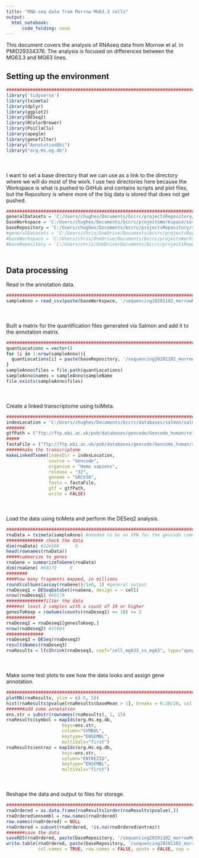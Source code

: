 ```yaml
---
title: "RNA-seq data from Morrow MG63.3 cells"
output:
  html_notebook:
      code_folding: none
---
```


This document covers the analysis of RNAseq data from Morrow et al. in PMID29334376. The analysis is focused on differences between the MG63.3 and MG63 lines.

## Setting up the environment

```r
##########################################################################################
library('tidyverse')
library(tximeta)
library(dplyr)
library(ggplot2)
library(DESeq2)
library(RColorBrewer)
library(PoiClaClu)
library(apeglm)
library(genefilter)
library("AnnotationDbi")
library("org.Hs.eg.db")
```

<div style="margin-bottom:50px;"></div>

I want to set a base directory that we can use as a link to the directory where we will do most of the work. I use two directories here because the Workspace is what is pushed to GitHub and contains scripts and plot files, but the Repository is where more of the big data is stored that does not get pushed.

```r
##########################################################################################
generalDatasets = 'C:/Users/chughes/Documents/bccrc/projectsRepository/generalDatasets'
baseWorkspace = 'C:/Users/chughes/Documents/bccrc/projectsWorkspace/sorensenLab/relatedToYbx1'
baseRepository = 'C:/Users/chughes/Documents/bccrc/projectsRepository/sorensenLab/relatedToYbx1'
#generalDatasets = 'C:/Users/chris/OneDrive/Documents/bccrc/projectsRepository/generalDatasets'
#baseWorkspace = 'C:/Users/chris/OneDrive/Documents/bccrc/projectsWorkspace/sorensenLab/relatedToYbx1'
#baseRepository = 'C:/Users/chris/OneDrive/Documents/bccrc/projectsRepository/sorensenLab/relatedToYbx1'
```

<div style="margin-bottom:50px;"></div>

## Data processing

Read in the annotation data.

```r
##########################################################################################
sampleAnno = read_csv(paste(baseWorkspace, '/sequencing20201102_morrowMg633Pmid29334376/mg63-mg633-rna-seq_sequencing-annotation.csv',sep = ''))
```

<div style="margin-bottom:50px;"></div>

Built a matrix for the quantification files generated via Salmon and add it to the annotation matrix.

```r
##########################################################################################
quantLocations = vector()
for (i in 1:nrow(sampleAnno)){
  quantLocations[i] = paste(baseRepository, '/sequencing20201102_morrowMg633Pmid29334376/', sampleAnno[i,'barcode'], '_quant/quant.sf', sep = '')
}
sampleAnno$files = file.path(quantLocations)
sampleAnno$names = sampleAnno$sampleName
file.exists(sampleAnno$files)
```

<div style="margin-bottom:50px;"></div>

Create a linked transcriptome using txiMeta.

```r
##########################################################################################
indexLocation = 'C:/Users/chughes/Documents/bccrc/databases/salmon/salmon-index_jan2020_index-k31/'
#######
gtfPath = ("ftp://ftp.ebi.ac.uk/pub/databases/gencode/Gencode_human/release_32/gencode.v32.annotation.gtf.gz") 
#####
fastaFile = ("ftp://ftp.ebi.ac.uk/pub/databases/gencode/Gencode_human/release_32/gencode.v32.transcripts.fa.gz")
######make the transcriptome
makeLinkedTxome(indexDir = indexLocation, 
                source = "Gencode", 
                organism = "Homo sapiens", 
                release = "32",
                genome = "GRCh38",
                fasta = fastaFile,
                gtf = gtfPath,
                write = FALSE)
```

<div style="margin-bottom:50px;"></div>

Load the data using txiMeta and perform the DESeq2 analysis.

```r
##########################################################################################
rnaData = tximeta(sampleAnno) #needed to be on VPN for the gencode communication to work
############## check the data
dim(rnaData) #226608      9
head(rownames(rnaData))
#####summarize to genes
rnaGene = summarizeToGene(rnaData)
dim(rnaGene) #60179     9
########
####how many fragments mapped, in millions
round(colSums(assay(rnaGene))/1e6, 1) #general output
rnaDeseq1 = DESeqDataSet(rnaGene, design = ~ cell)
nrow(rnaDeseq1) #60179
##############filter the data
#####at least 2 samples with a count of 10 or higher
genesToKeep = rowSums(counts(rnaDeseq1) >= 10) >= 2
###########
rnaDeseq2 = rnaDeseq1[genesToKeep,]
nrow(rnaDeseq2) #15004
##############
rnaDeseq3 = DESeq(rnaDeseq2)
resultsNames(rnaDeseq3)
rnaResults = lfcShrink(rnaDeseq3, coef="cell_mg633_vs_mg63", type="apeglm")
```

<div style="margin-bottom:50px;"></div>

Make some test plots to see how the data looks and assign gene annotation.

```r
##########################################################################################
plotMA(rnaResults, ylim = c(-5, 5))
hist(rnaResults$pvalue[rnaResults$baseMean > 1], breaks = 0:20/20, col = "grey50", border = "white")
#######add some annotation
ens.str = substr(rownames(rnaResults), 1, 15)
rnaResults$symbol = mapIds(org.Hs.eg.db,
                     keys=ens.str,
                     column="SYMBOL",
                     keytype="ENSEMBL",
                     multiVals="first")
rnaResults$entrez = mapIds(org.Hs.eg.db,
                     keys=ens.str,
                     column="ENTREZID",
                     keytype="ENSEMBL",
                     multiVals="first")
```

<div style="margin-bottom:50px;"></div>

Reshape the data and output to files for storage.

```r
##########################################################################################
rnaOrdered = as.data.frame(rnaResults[order(rnaResults$pvalue),])
rnaOrdered$ensembl = row.names(rnaOrdered)
row.names(rnaOrdered) = NULL
rnaOrdered = subset(rnaOrdered, !is.na(rnaOrdered$entrez))
#######save the data
saveRDS(rnaOrdered, paste(baseRepository, '/sequencing20201102_morrowMg633Pmid29334376/dataset_processedDataMg63VsMg633Deseq.rds', sep = ''))
write.table(rnaOrdered, paste(baseRepository, '/sequencing20201102_morrowMg633Pmid29334376/dataset_processedDataMg63VsMg633Deseq.txt',sep = ''), 
            col.names = TRUE, row.names = FALSE, quote = FALSE, sep = '\t')
```

